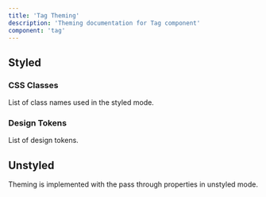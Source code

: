 ```yaml
---
title: 'Tag Theming'
description: 'Theming documentation for Tag component'
component: 'tag'
---
```


## Styled

### CSS Classes

List of class names used in the styled mode.

<DocTable name="Tag" category="style" />

### Design Tokens

List of design tokens.

<DocTable name="Tag" category="token" />

## Unstyled

Theming is implemented with the pass through properties in unstyled mode.
